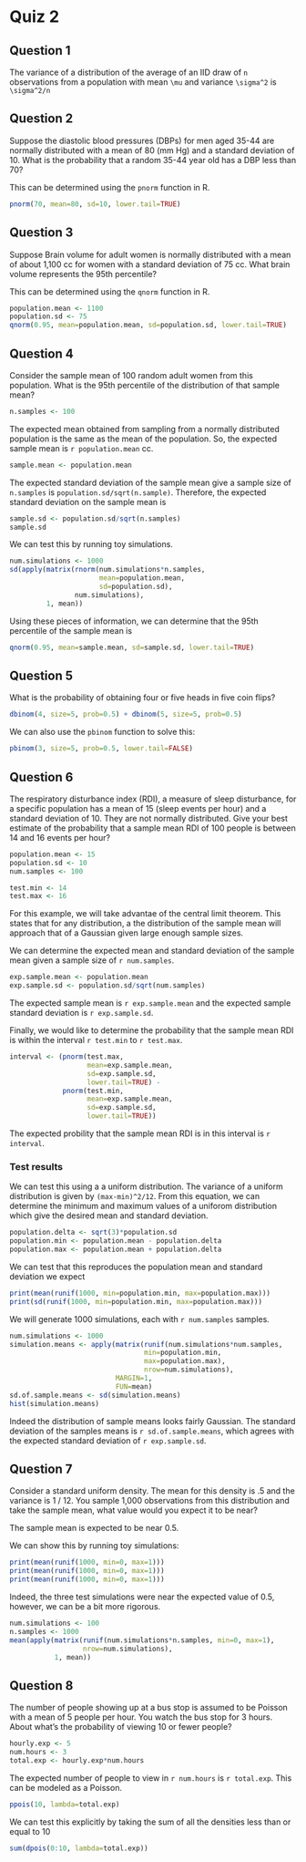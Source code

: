 # Quiz 2

## Question 1
The variance of a distribution of the average of an IID draw of `n` observations
from a population with mean `\mu` and variance `\sigma^2` is `\sigma^2/n`


## Question 2
Suppose the diastolic blood pressures (DBPs) for men aged 35-44 are normally
distributed with a mean of 80 (mm Hg) and a standard deviation of 10. What is
the probability that a random 35-44 year old has a DBP less than 70?

This can be determined using the `pnorm` function in R.

```r
pnorm(70, mean=80, sd=10, lower.tail=TRUE)
```


## Question 3
Suppose Brain volume for adult women is normally distributed with a mean of
about 1,100 cc for women with a standard deviation of 75 cc. What brain volume
represents the 95th percentile?

This can be determined using the `qnorm` function in R.

```r
population.mean <- 1100
population.sd <- 75
qnorm(0.95, mean=population.mean, sd=population.sd, lower.tail=TRUE)
```


## Question 4
Consider the sample mean of 100 random adult women from this population.
What is the 95th percentile of the distribution of that sample mean?

```r
n.samples <- 100
```

The expected mean obtained from sampling from a normally distributed population
is the same as the mean of the population.
So, the expected sample mean is `r population.mean` cc.

```r
sample.mean <- population.mean
```

The expected standard deviation of the sample mean give a sample size of
`n.samples` is `population.sd/sqrt(n.sample)`.
Therefore, the expected standard deviation on the sample mean is

```r
sample.sd <- population.sd/sqrt(n.samples)
sample.sd
```

We can test this by running toy simulations.

```r
num.simulations <- 1000
sd(apply(matrix(rnorm(num.simulations*n.samples,
                      mean=population.mean,
                      sd=population.sd),
                num.simulations),
         1, mean))
```

Using these pieces of information, we can determine that the 95th percentile
of the sample mean is

```r
qnorm(0.95, mean=sample.mean, sd=sample.sd, lower.tail=TRUE)
```


## Question 5
What is the probability of obtaining four or five heads in five coin flips?

```r
dbinom(4, size=5, prob=0.5) + dbinom(5, size=5, prob=0.5)
```

We can also use the `pbinom` function to solve this:

```r
pbinom(3, size=5, prob=0.5, lower.tail=FALSE)
```
## Question 6
The respiratory disturbance index (RDI), a measure of sleep disturbance, for a
specific population has a mean of 15 (sleep events per hour) and a standard
deviation of 10. They are not normally distributed. Give your best estimate of
the probability that a sample mean RDI of 100 people is between 14 and 16 events
per hour?

```r
population.mean <- 15
population.sd <- 10
num.samples <- 100

test.min <- 14
test.max <- 16
```

For this example, we will take advantae of the central limit theorem.
This states that for any distribution, a the distribution of the sample mean 
will approach that of a Gaussian given large enough sample sizes.

We can determine the expected mean and standard deviation of the sample
mean given a sample size of `r num.samples`.

```r
exp.sample.mean <- population.mean
exp.sample.sd <- population.sd/sqrt(num.samples)
```

The expected sample mean is `r exp.sample.mean` and the expected sample standard
deviation is `r exp.sample.sd`.

Finally, we would like to determine the probability that the sample mean RDI is
within the interval `r test.min` to `r test.max`.

```r
interval <- (pnorm(test.max,
                   mean=exp.sample.mean,
                   sd=exp.sample.sd,
                   lower.tail=TRUE) -
             pnorm(test.min,
                   mean=exp.sample.mean,
                   sd=exp.sample.sd,
                   lower.tail=TRUE))
```

The expected probility that the sample mean RDI is in this interval is
`r interval`.

### Test results
We can test this using a a uniform distribution.
The variance of a uniform distribution is given by `(max-min)^2/12`. From this
equation, we can determine the minimum and maximum values of a uniforom
distribution which give the desired mean and standard deviation.

```r
population.delta <- sqrt(3)*population.sd
population.min <- population.mean - population.delta
population.max <- population.mean + population.delta
```

We can test that this reproduces the population mean and standard deviation we
expect

```r
print(mean(runif(1000, min=population.min, max=population.max)))
print(sd(runif(1000, min=population.min, max=population.max)))
```

We will generate 1000 simulations, each with `r num.samples` samples.
```r
num.simulations <- 1000
simulation.means <- apply(matrix(runif(num.simulations*num.samples,
                                 min=population.min,
                                 max=population.max),
                                 nrow=num.simulations),
                          MARGIN=1,
                          FUN=mean)
sd.of.sample.means <- sd(simulation.means)
hist(simulation.means)
```

Indeed the distribution of sample means looks fairly Gaussian.
The standard deviation of the samples means is `r sd.of.sample.means`, which
agrees with the expected standard deviation of `r exp.sample.sd`.


## Question 7
Consider a standard uniform density. The mean for this density is .5 and the
variance is 1 / 12. You sample 1,000 observations from this distribution and
take the sample mean, what value would you expect it to be near?

The sample mean is expected to be near 0.5.

We can show this by running toy simulations:

```r
print(mean(runif(1000, min=0, max=1)))
print(mean(runif(1000, min=0, max=1)))
print(mean(runif(1000, min=0, max=1)))
```

Indeed, the three test simulations were near the expected value of 0.5, however,
we can be a bit more rigorous.

```r
num.simulations <- 100
n.samples <- 1000
mean(apply(matrix(runif(num.simulations*n.samples, min=0, max=1),
                  nrow=num.simulations),
           1, mean))
```


## Question 8
The number of people showing up at a bus stop is assumed to be Poisson with a
mean of 5 people per hour. You watch the bus stop for 3 hours. About what's the
probability of viewing 10 or fewer people?

```r
hourly.exp <- 5
num.hours <- 3
total.exp <- hourly.exp*num.hours
```

The expected number of people to view in `r num.hours` is `r total.exp`.
This can be modeled as a Poisson.

```r
ppois(10, lambda=total.exp)
```

We can test this explicitly by taking the sum of all the densities less than or
equal to 10

```r
sum(dpois(0:10, lambda=total.exp))
```